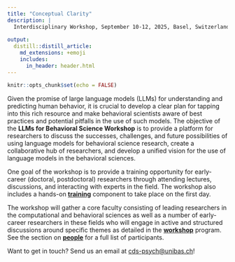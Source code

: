 ```yaml
---
title: "Conceptual Clarity"
description: |
  Interdisciplinary Workshop, September 10-12, 2025, Basel, Switzerland. 
  
output: 
  distill::distill_article:
    md_extensions: +emoji
    includes:
      in_header: header.html
---
```


```r
knitr::opts_chunk$set(echo = FALSE)

```

Given the promise of large language models (LLMs) for understanding and predicting human behavior, it is crucial to develop a clear plan for tapping into this rich resource and make behavioral scientists aware of best practices and potential pitfalls in the use of such models. The objective of the **LLMs for Behavioral Science Workshop** is to provide a platform for researchers to discuss the successes, challenges, and future possibilities of using language models for behavioral science research, create a collaborative hub of researchers, and develop a unified vision for the use of language models in the behavioral sciences. 

One goal of the workshop is to provide a training opportunity for early-career (doctoral, postdoctoral) researchers through attending lectures, discussions, and interacting with experts in the field. The workshop also includes a hands-on **[training](training.html)** component to take place on the first day.  

The workshop will gather a core faculty consisting of leading researchers in the computational and behavioral sciences as well as a number of early-career researchers in these fields who will engage in active and structured discussions around specific themes as detailed in the **[workshop](workshop.html)** program. See the section on **[people](people.html)** for a full list of participants.

<aside>
Want to get in touch? Send us an email at [cds-psych@unibas.ch](mailto:cds-psych@unibas.ch)!
</aside>
